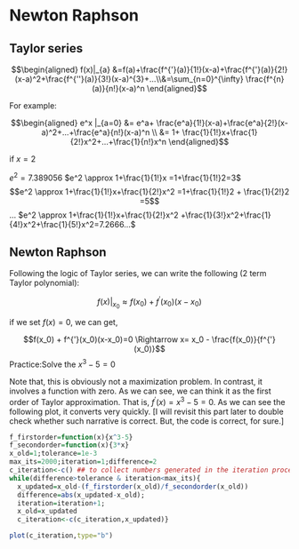 # Newton Raphson

## Taylor series

$$\begin{aligned}
f(x)|_{a} &=f(a)+\frac{f^{'}(a)}{1!}(x-a)+\frac{f^{'}(a)}{2!}(x-a)^2+\frac{f^{''}(a)}{3!}(x-a)^{3}+...\\&=\sum_{n=0}^{\infty} \frac{f^{n}(a)}{n!}(x-a)^n 
\end{aligned}$$  


For example:

$$\begin{aligned} 
e^x |_{a=0} &= e^a+ \frac{e^a}{1!}(x-a)+\frac{e^a}{2!}(x-a)^2+...+\frac{e^a}{n!}(x-a)^n \\ 
&=  1+ \frac{1}{1!}x+\frac{1}{2!}x^2+...+\frac{1}{n!}x^n
\end{aligned}$$

if $x=2$

$e^2 = 7.389056$
$e^2 \approx 1+\frac{1}{1!}x =1+\frac{1}{1!}2=3$
$$e^2 \approx 1+\frac{1}{1!}x+\frac{1}{2!}x^2 =1+\frac{1}{1!}2 + \frac{1}{2!}2 =5$$
...
$e^2 \approx 1+\frac{1}{1!}x+\frac{1}{2!}x^2 +\frac{1}{3!}x^2+\frac{1}{4!}x^2+\frac{1}{5!}x^2=7.2666...$

## Newton Raphson

Following the logic of Taylor series, we can write the following (2 term Taylor polynomial):

$$f(x)|_{x_0} \approx f(x_0) + f^{'}(x_0)(x-x_0)$$

if we set $f(x)=0$, we can get,

$$f(x_0) + f^{'}(x_0)(x-x_0)=0 \Rightarrow x= x_0 - \frac{f(x_0)}{f^{'}(x_0)}$$
Practice:Solve the $x^3-5=0$

Note that, this is obviously not a maximization problem. In contrast, it involves a function with zero. As we can see, we can think it as the first order of Taylor approximation. That is, $f^{'}(x)=x^3-5=0$. As we can see the following plot, it converts very quickly. [I will revisit this part later to double check whether such narrative is correct. But, the code is correct, for sure.]

```R
f_firstorder=function(x){x^3-5}
f_secondorder=function(x){3*x}
x_old=1;tolerance=1e-3
max_its=2000;iteration=1;difference=2
c_iteration<-c() ## to collect numbers generated in the iteration process 
while(difference>tolerance & iteration<max_its){
  x_updated=x_old-(f_firstorder(x_old)/f_secondorder(x_old))
  difference=abs(x_updated-x_old);
  iteration=iteration+1;
  x_old=x_updated
  c_iteration<-c(c_iteration,x_updated)}

plot(c_iteration,type="b")
``` 
